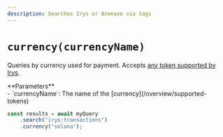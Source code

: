```yaml
---
description: Searches Irys or Arweave via tags
---
```



# `currency(currencyName)`

Queries by currency used for payment. Accepts [any token supported by Irys](/overview/supported-tokens).

<div className="" />
**Parameters**
<div className="-mt-6" />
-   `currencyName`: The name of the [currency](/overview/supported-tokens)

```js
const results = await myQuery
	.search("irys:transactions")
	.currency("solana");
```